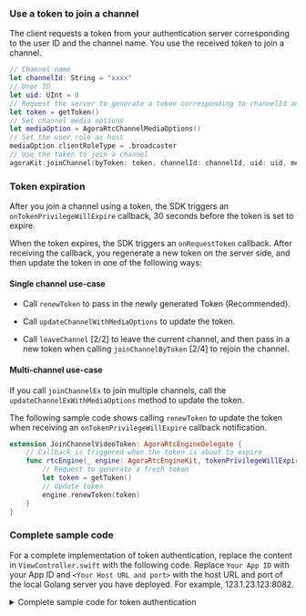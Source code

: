 
### Use a token to join a channel

The client requests a token from your authentication server corresponding to the user ID and the channel name. You use the received token to join a channel.

```swift
// Channel name
let channelId: String = "xxxx"
// User ID
let uid: UInt = 0
// Request the server to generate a token corresponding to channelId and uid
let token = getToken()
// Set channel media options
let mediaOption = AgoraRtcChannelMediaOptions()
// Set the user role as host
mediaOption.clientRoleType = .broadcaster
// Use the token to join a channel
agoraKit.joinChannel(byToken: token, channelId: channelId, uid: uid, mediaOptions: mediaOption)
```

### Token expiration 

After you join a channel using a token, the SDK triggers an `onTokenPrivilegeWillExpire` callback, 30 seconds before the token is set to expire.

When the token expires, the SDK triggers an `onRequestToken` callback. After receiving the callback, you regenerate a new token on the server side, and then update the token in one of the following ways:

#### Single channel use-case

* Call `renewToken` to pass in the newly generated Token (Recommended).

* Call `updateChannelWithMediaOptions` to update the token.

* Call `leaveChannel` [2/2] to leave the current channel, and then pass in a new token when calling `joinChannelByToken` [2/4] to rejoin the channel.

#### Multi-channel use-case

If you call `joinChannelEx` to join multiple channels, call the `updateChannelExWithMediaOptions` method to update the token.

The following sample code shows calling `renewToken` to update the token when receiving an `onTokenPrivilegeWillExpire` callback notification.

```swift
extension JoinChannelVideoToken: AgoraRtcEngineDelegate {
    // Callback is triggered when the token is about to expire
    func rtcEngine(_ engine: AgoraRtcEngineKit, tokenPrivilegeWillExpire token: String) {
        // Request to generate a fresh token
        let token = getToken()
        // Update token
        engine.renewToken(token)
    }
}
```

### Complete sample code

For a complete implementation of token authentication, replace the content in `ViewController.swift` with the following code. Replace `Your App ID` with your App ID and `<Your Host URL and port>` with the host URL and port of the local Golang server you have deployed. For example, 123.1.23.123:8082.

<details>
<summary>Complete sample code for token authentication</summary>
<CodeBlock language="java" showLineNumbers>
{`import UIKit

public enum TokenError: Error{
    case noData
    case invalidData
}

class ViewController: UIViewController {
    var localView: UIView!
    var remoteView: UIView!

    var agoraKit: AgoraRtcEngineKit!

    override func viewDidLoad() {
        super.viewDidLoad()
        //After loading the view, you can make other settings
        initView()
        initializeAgoraEngine()
        setClientRole()
        setupLocalVideo()
        fetchToken(channelName: "test", userId: 1234, role: 1){ result in
            switch result {
            case .success(let token):
                print("token is: \(token)")
                self.joinChannel(token: token)
            case .failure(let err):
                print("Could not fetch token: \(err)")
            }
        }
    }

    override func viewDidLayoutSubviews(){
        super.viewDidLayoutSubviews()
        remoteView.frame = self.view.bounds
        localView.frame = CGRect(x: self.view.bounds.width - 90, y: 0, width: 90, height: 160)
    }

    override func viewDidDisappear(_ animated: Bool) {
        super.viewDidDisappear(true)
        leaveChannel()
        destroy()
    }

    func initView(){
        remoteView = UIView()
        self.view.addSubview(remoteView)
        localView = UIView()
        self.view.addSubview(localView)
    }

    func initializeAgoraEngine(){
        let config = AgoraRtcEngineConfig()
        config.appId = "Your App ID"
        config.channelProfile = .liveBroadcasting
        agoraKit = AgoraRtcEngineKit.sharedEngine(with: config, delegate: self)
        if agoraKit != nil{
            print("Initialization successful")
        }
        else{
            print("Initialization failed")
        }
    }

    func setClientRole(){
        agoraKit.setClientRole(.broadcaster)
    }

    func setupLocalVideo(){
        agoraKit.enableVideo()
        agoraKit.startPreview()
        let videoCanvas = AgoraRtcVideoCanvas()
        videoCanvas.uid = 0
        videoCanvas.renderMode = .hidden
        videoCanvas.view = localView
        agoraKit.setupLocalVideo(videoCanvas)
    }

    func joinChannel(token:String){
        let option = AgoraRtcChannelMediaOptions()
        agoraKit.joinChannel(byToken: token, channelId: "test", uid: 123456, mediaOptions: option)
    }

    func leaveChannel(){
        agoraKit.stopPreview()
        agoraKit.leaveChannel(nil)
    }

    func destroy(){
        AgoraRtcEngineKit.destroy()
    }

    func fetchToken(channelName: String, userId: UInt, role: UInt,
        callback: @escaping (Result<String, Error>) -> Void
    ){
        let url = URL(string: "http://<Your Host URL and port>/fetch_rtc_token")
        let parameters = ["uid":userId,"channelName": channelName, "role": role] as [String : Any]

        print(parameters.self)

        var request = URLRequest(
            url: url!,
            timeoutInterval: 10
        )

        request.httpMethod = "POST"

        do {
            request.httpBody = try JSONSerialization.data(withJSONObject: parameters, options: .prettyPrinted)
        }
        catch let error {
            print(error.localizedDescription)
        }

        URLSession.shared.dataTask(with: request){data, _, err in
            guard let data = data else {
                if let err = err {
                    callback(.failure(err))
                }
                else {
                    callback(.failure(TokenError.noData))
                }
            return
        }

        let responseJSON = try? JSONSerialization.jsonObject(with: data, options: [])

        if let responseDict = responseJSON as? [String: Any], let token = responseDict["token"] as? String {
            callback(.success(token))
        } else {
            callback(.failure(TokenError.invalidData))
        }

    }.resume()
}
}

extension ViewController: AgoraRtcEngineDelegate{
    func rtcEngine(_ engine: AgoraRtcEngineKit, didJoinedOfUid uid: UInt, elapsed: Int){
        let videoCanvas = AgoraRtcVideoCanvas()
        videoCanvas.uid = uid
        videoCanvas.renderMode = .hidden
        videoCanvas.view = remoteView
        agoraKit.setupRemoteVideo(videoCanvas)
    }

    func rtcEngine(_ engine: AgoraRtcEngineKit, tokenPrivilegeWillExpire token: String) {
        self.fetchToken(channelName: "test", userId: 1234, role: 1){ result in
            switch result {
            case .success(let token):
                print("token is: \(token)")
                self.agoraKit.renewToken(token)
                print("Renewed the token")
            case .failure(let err):
                print("Could not fetch token: \(err)")
            }
        }
    }

    func rtcEngine(_ engine: AgoraRtcEngineKit, connectionStateChanged state: AgoraConnectionState, reason: AgoraConnectionChangedReason) {
        print("Connection state changed to")
        print(state.rawValue)
    }

    func rtcEngineRequestToken(_ engine: AgoraRtcEngineKit) {
        fetchToken(channelName: "test", userId: 1234, role: 1){ result in
            switch result {
                case .success(let token):
                    print("token is: \(token)")
                    self.joinChannel(token: token)
                case .failure(let err):
                    print("Could not fetch token: \(err)")
                }
        }
    }
}`}
</CodeBlock>
</details>
